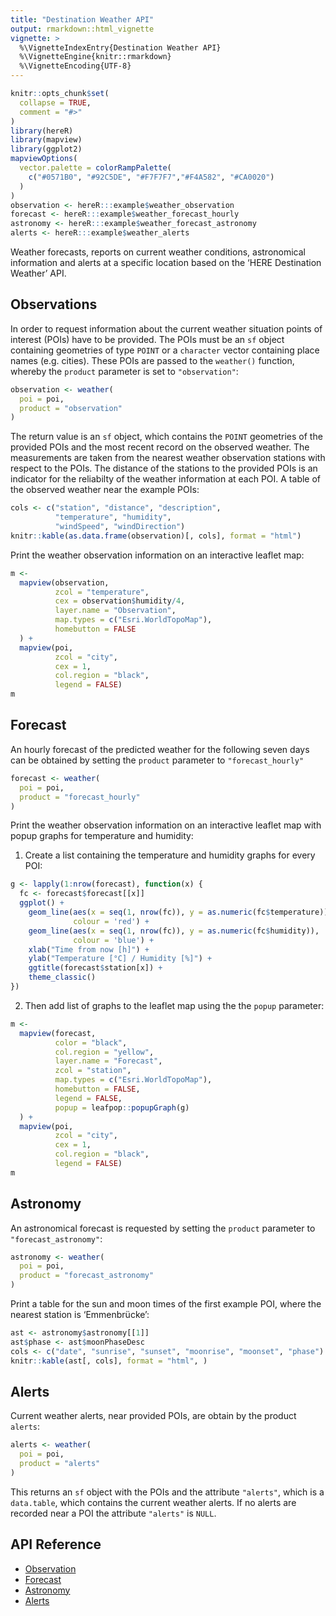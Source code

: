 ```yaml
---
title: "Destination Weather API"
output: rmarkdown::html_vignette
vignette: >
  %\VignetteIndexEntry{Destination Weather API}
  %\VignetteEngine{knitr::rmarkdown}
  %\VignetteEncoding{UTF-8}
---
```


```r
knitr::opts_chunk$set(
  collapse = TRUE,
  comment = "#>"
)
library(hereR)
library(mapview)
library(ggplot2)
mapviewOptions(
  vector.palette = colorRampPalette(
    c("#0571B0", "#92C5DE", "#F7F7F7","#F4A582", "#CA0020")
  )
)
observation <- hereR:::example$weather_observation
forecast <- hereR:::example$weather_forecast_hourly
astronomy <- hereR:::example$weather_forecast_astronomy
alerts <- hereR:::example$weather_alerts
```

Weather forecasts, reports on current weather conditions, astronomical information and alerts at a specific location based on the 'HERE Destination Weather' API.

## Observations
In order to request information about the current weather situation points of interest (POIs) have to be provided. The POIs must be an `sf` object containing geometries of type `POINT` or a `character` vector containing place names (e.g. cities).
These POIs are passed to the `weather()` function, whereby the `product` parameter is set to `"observation"`:
```r
observation <- weather(
  poi = poi,
  product = "observation"
)
```

The return value is an `sf` object, which contains the `POINT` geometries of the provided POIs and the most recent record on the observed weather. The measurements are taken from the nearest weather observation stations with respect to the POIs. The distance of the stations to the provided POIs is an indicator for the reliabilty of the weather information at each POI. A table of the observed weather near the example POIs:

```r
cols <- c("station", "distance", "description",
          "temperature", "humidity",
          "windSpeed", "windDirection")
knitr::kable(as.data.frame(observation)[, cols], format = "html")
```

Print the weather observation information on an interactive leaflet map:
```r
m <-
  mapview(observation,
          zcol = "temperature",
          cex = observation$humidity/4,
          layer.name = "Observation",
          map.types = c("Esri.WorldTopoMap"),
          homebutton = FALSE
  ) + 
  mapview(poi,
          zcol = "city",
          cex = 1,
          col.region = "black",
          legend = FALSE)
m
```

## Forecast
An hourly forecast of the predicted weather for the following seven days can be obtained by setting the `product` parameter to `"forecast_hourly"`
```r
forecast <- weather(
  poi = poi,
  product = "forecast_hourly"
)
```

Print the weather observation information on an interactive leaflet map with popup graphs for temperature and humidity:

1. Create a list containing the temperature and humidity graphs for every POI:
```r
g <- lapply(1:nrow(forecast), function(x) {
  fc <- forecast$forecast[[x]]
  ggplot() + 
    geom_line(aes(x = seq(1, nrow(fc)), y = as.numeric(fc$temperature)),
              colour = 'red') +
    geom_line(aes(x = seq(1, nrow(fc)), y = as.numeric(fc$humidity)),
              colour = 'blue') +
    xlab("Time from now [h]") +
    ylab("Temperature [°C] / Humidity [%]") +
    ggtitle(forecast$station[x]) +
    theme_classic()
})
```

2. Then add list of graphs to the leaflet map using the the `popup` parameter:
```r
m <-
  mapview(forecast,
          color = "black",
          col.region = "yellow",
          layer.name = "Forecast",
          zcol = "station",
          map.types = c("Esri.WorldTopoMap"),
          homebutton = FALSE,
          legend = FALSE,
          popup = leafpop::popupGraph(g)
  ) + 
  mapview(poi,
          zcol = "city",
          cex = 1,
          col.region = "black",
          legend = FALSE)
m
```

## Astronomy
An astronomical forecast is requested by setting the `product` parameter to `"forecast_astronomy"`:
```r
astronomy <- weather(
  poi = poi,
  product = "forecast_astronomy"
)
```

Print a table for the sun and moon times of the first example POI, where the nearest station is 'Emmenbrücke':
```r
ast <- astronomy$astronomy[[1]]
ast$phase <- ast$moonPhaseDesc
cols <- c("date", "sunrise", "sunset", "moonrise", "moonset", "phase")
knitr::kable(ast[, cols], format = "html", )
```

## Alerts
Current weather alerts, near provided POIs, are obtain by the product `alerts`:
```r
alerts <- weather(
  poi = poi,
  product = "alerts"
)
```
This returns an `sf` object with the POIs and the attribute `"alerts"`, which is a `data.table`, which contains the current weather alerts. If no alerts are recorded near a POI the attribute `"alerts"` is `NULL`.

## API Reference

* [Observation](https://developer.here.com/documentation/weather/topics/resource-type-observations.html)
* [Forecast](https://developer.here.com/documentation/weather/topics/resource-type-hourly-forecasts.html)
* [Astronomy](https://developer.here.com/documentation/weather/topics/resource-type-astronomy-items.html)
* [Alerts](https://developer.here.com/documentation/weather/topics/resource-type-alert-items.html)

